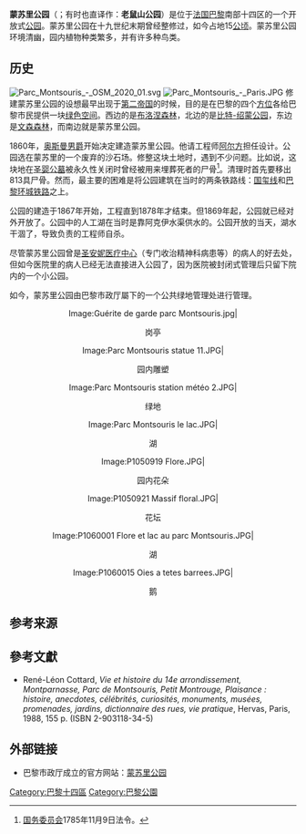 {{Infobox park
| name = 蒙苏里公园
| type = 公園
| image = P1110707_Paris_XIV_parc_de_Montsouris_rwk.JPG
| image_size = 350px
| image_caption = Alley in Parc Montsouris
| location = {{FRA}}[[巴黎|巴黎]]十四區
| coords = {{coord|48|49|20|N|2|20|18|E|display=inline,title|region:FR-IDF_type:landmark|name=Parc Montsouris}} 
| area = {{convert|38|acre}}
| created = 1875 年 10 月 2 日
| operator = Direction des Espaces Verts et de l'Environnement (DEVE)
| status = 全年開放
| publictransit = Located near the [[List_of_RER_stations|RER station]] [[Gare_de_Cité_Universitaire_(Paris_RER)|Cité Universitaire]]
}}
'''蒙苏里公园'''（{{lang-fr|Parc Montsouris}}；有时也直译作：'''老鼠山公园'''）是位于[[法国|法国]][[巴黎|巴黎]]南部十四区的一个开放式[[公园|公园]]。蒙苏里公园在十九世纪末期曾经整修过，如今占地15[[公顷|公顷]]。蒙苏里公园环境清幽，园内植物种类繁多，并有许多种鸟类。

== 历史 ==
[[File:Parc_Montsouris_-_OSM_2020_01.svg|thumb]]
[[Image:Parc_Montsouris_-_Paris.JPG|right]]
修建蒙苏里公园的设想最早出现于[[法兰西第二帝国|第二帝国]]的时候，目的是在巴黎的四个[[方位|方位]]各给巴黎市民提供一块[[绿色空间|绿色空间]]。西边的是[[布洛涅森林|布洛涅森林]]，北边的是[[比特-绍蒙公园|比特-绍蒙公园]]，东边是[[文森森林|文森森林]]，而南边就是蒙苏里公园。

1860年，[[奥斯曼男爵|奥斯曼男爵]]开始决定建造蒙苏里公园。他请工程师[[让-夏尔·阿尔方|阿尔方]]担任设计。公园选在蒙苏里的一个废弃的沙石场。修整这块土地时，遇到不少问题。比如说，这块地在[[圣婴公墓|圣婴公墓]]被永久性关闭时曾经被用来埋葬死者的尸骨<ref>[[国务委员会_(法国)|国务委员会]]1785年11月9日法令。</ref>。清理时首先要移出813具尸骨。然而，最主要的困难是将公园建筑在当时的两条铁路线：[[大區快鐵B線#.E5.9B.BD.E7.8E.BA.E7.BA.BF|国玺线]]和[[巴黎环城铁路|巴黎环城铁路]]之上。

公园的建造于1867年开始，工程直到1878年才结束。但1869年起，公园就已经对外开放了。公园中的人工湖在当时是靠阿克伊水渠供水的。公园开放的当天，湖水干涸了，导致负责的工程师自杀。

尽管蒙苏里公园曾是[[圣安妮医疗中心|圣安妮医疗中心]]（专门收治精神科病患等）的病人的好去处，但如今医院里的病人已经无法直接进入公园了，因为医院被封闭式管理后只留下院内的一个小公园。

如今，蒙苏里公园由巴黎市政厅屬下的一个公共绿地管理处进行管理。

<center><gallery>
Image:Guérite de garde parc Montsouris.jpg|<center>岗亭</center>
Image:Parc Montsouris statue 11.JPG|<center>园内雕塑</center>
Image:Parc Montsouris station météo 2.JPG|<center>绿地</center>
Image:Parc Montsouris le lac.JPG|<center>湖</center>
Image:P1050919 Flore.JPG|<center>园内花朵</center>
Image:P1050921 Massif floral.JPG|<center>花坛</center>
Image:P1060001 Flore et lac au parc Montsouris.JPG|<center>湖</center>
Image:P1060015 Oies a tetes barrees.JPG|<center>鹅</center>
</gallery></center>

==参考来源==
<references/>

==參考文獻==
* René-Léon Cottard, ''Vie et histoire du 14e arrondissement, Montparnasse, Parc de Montsouris, Petit Montrouge, Plaisance : histoire, anecdotes, célébrités, curiosités, monuments, musées, promenades, jardins, dictionnaire des rues, vie pratique'', Hervas, Paris, 1988, 155 p. (ISBN 2-903118-34-5)

== 外部链接 ==
*巴黎市政厅成立的官方网站：[http://www.paris.fr/portail/Parcs/Portal.lut?page=equipment&template=equipment.template.popup&document_equipment_id=1810 蒙苏里公园]
{{巴黎名胜}}
[[Category:巴黎十四區|Category:巴黎十四區]]
[[Category:巴黎公園|Category:巴黎公園]]